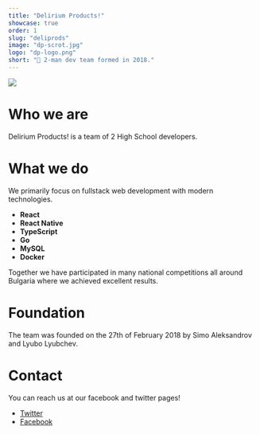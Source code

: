 ```yaml
---
title: "Delirium Products!"
showcase: true
order: 1
slug: "deliprods"
image: "dp-scrot.jpg"
logo: "dp-logo.png"
short: "🍫 2-man dev team formed in 2018."
---
```


![](/dp-scrot.jpg)

# Who we are

Delirium Products! is a team of 2 High School developers.

# What we do

We primarily focus on fullstack web development with modern technologies.

- **React**
- **React Native**
- **TypeScript**
- **Go**
- **MySQL**
- **Docker**

Together we have participated in many national competitions all around Bulgaria where we achieved excellent results.

# Foundation

The team was founded on the 27th of February 2018 by Simo Aleksandrov and Lyubo Lyubchev.

# Contact

You can reach us at our facebook and twitter pages!

- [Twitter](https://twitter.com/deliprods)
- [Facebook](https://facebook.com/deliriumproducts)

